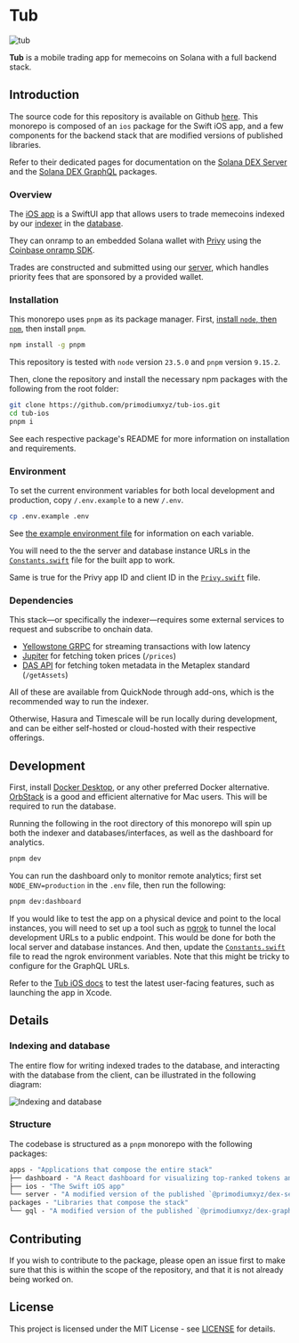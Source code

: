 # Tub

![tub](../public/tub/merged.png)

**Tub** is a mobile trading app for memecoins on Solana with a full backend
stack.

## Introduction

The source code for this repository is available on Github
[here](https://github.com/primodiumxyz/tub-ios). This monorepo is composed of an
`ios` package for the Swift iOS app, and a few components for the backend stack
that are modified versions of published libraries.

Refer to their dedicated pages for documentation on the
[Solana DEX Server](./dex-server.mdx) and the
[Solana DEX GraphQL](./dex-graphql.mdx) packages.

### Overview

The [iOS app](https://github.com/primodiumxyz/tub-ios/blob/main/apps/ios/) is a
SwiftUI app that allows users to trade memecoins indexed by our
[indexer](https://github.com/primodiumxyz/dex-indexer-stack/tree/main/packages/indexer)
in the
[database](https://github.com/primodiumxyz/tub-ios/blob/main/packages/gql/).

They can onramp to an embedded Solana wallet with [Privy](https://www.privy.io/)
using the
[Coinbase onramp SDK](https://help.coinbase.com/en/developer-platform/coinbase-onramp-sdk).

Trades are constructed and submitted using our
[server](https://github.com/primodiumxyz/tub-ios/blob/main/apps/server/), which
handles priority fees that are sponsored by a provided wallet.

### Installation

This monorepo uses `pnpm` as its package manager. First,
[install `node`, then `npm`](https://docs.npmjs.com/downloading-and-installing-node-js-and-npm),
then install `pnpm`.

```bash
npm install -g pnpm
```

This repository is tested with `node` version `23.5.0` and `pnpm` version
`9.15.2`.

Then, clone the repository and install the necessary npm packages with the
following from the root folder:

```bash
git clone https://github.com/primodiumxyz/tub-ios.git
cd tub-ios
pnpm i
```

See each respective package's README for more information on installation and
requirements.

### Environment

To set the current environment variables for both local development and
production, copy `/.env.example` to a new `/.env`.

```bash
cp .env.example .env
```

See
[the example environment file](https://github.com/primodiumxyz/tub-ios/blob/main/.env.example)
for information on each variable.

You will need to the the server and database instance URLs in the
[`Constants.swift`](https://github.com/primodiumxyz/tub-ios/blob/main/apps/ios/Tub/Sources/Utils/Constants.swift)
file for the built app to work.

Same is true for the Privy app ID and client ID in the
[`Privy.swift`](https://github.com/primodiumxyz/tub-ios/blob/main/apps/ios/Tub/Sources/Privy.swift)
file.

### Dependencies

This stack—or specifically the indexer—requires some external services to
request and subscribe to onchain data.

- [Yellowstone GRPC](https://github.com/rpcpool/yellowstone-grpc) for streaming
  transactions with low latency
- [Jupiter](https://station.jup.ag/docs/apis/price-api-v2) for fetching token
  prices (`/prices`)
- [DAS API](https://developers.metaplex.com/das-api) for fetching token metadata
  in the Metaplex standard (`/getAssets`)

All of these are available from QuickNode through add-ons, which is the
recommended way to run the indexer.

Otherwise, Hasura and Timescale will be run locally during development, and can
be either self-hosted or cloud-hosted with their respective offerings.

## Development

First, install
[Docker Desktop](https://www.docker.com/products/docker-desktop/), or any other
preferred Docker alternative. [OrbStack](https://orbstack.dev/) is a good and
efficient alternative for Mac users. This will be required to run the database.

Running the following in the root directory of this monorepo will spin up both
the indexer and databases/interfaces, as well as the dashboard for analytics.

```bash
pnpm dev
```

You can run the dashboard only to monitor remote analytics; first set
`NODE_ENV=production` in the `.env` file, then run the following:

```bash
pnpm dev:dashboard
```

If you would like to test the app on a physical device and point to the local
instances, you will need to set up a tool such as [ngrok](https://ngrok.com/) to
tunnel the local development URLs to a public endpoint. This would be done for
both the local server and database instances. And then, update the
[`Constants.swift`](https://github.com/primodiumxyz/tub-ios/blob/main/apps/ios/Tub/Sources/Utils/Constants.swift)
file to read the ngrok environment variables. Note that this might be tricky to
configure for the GraphQL URLs.

Refer to the [Tub iOS docs](./tub/ios.mdx) to test the latest user-facing
features, such as launching the app in Xcode.

## Details

### Indexing and database

The entire flow for writing indexed trades to the database, and interacting with
the database from the client, can be illustrated in the following diagram:

![Indexing and database](../public/tub/indexing-lifecycle.svg)

### Structure

The codebase is structured as a `pnpm` monorepo with the following packages:

```ml
apps - "Applications that compose the entire stack"
├── dashboard - "A React dashboard for visualizing top-ranked tokens and analytics data from the app"
├── ios - "The Swift iOS app"
└── server - "A modified version of the published `@primodiumxyz/dex-server` package"
packages - "Libraries that compose the stack"
└── gql - "A modified version of the published `@primodiumxyz/dex-graphql` package"
```

## Contributing

If you wish to contribute to the package, please open an issue first to make
sure that this is within the scope of the repository, and that it is not already
being worked on.

## License

This project is licensed under the MIT License - see
[LICENSE](https://github.com/primodiumxyz/tub-ios/blob/main/LICENSE) for
details.
